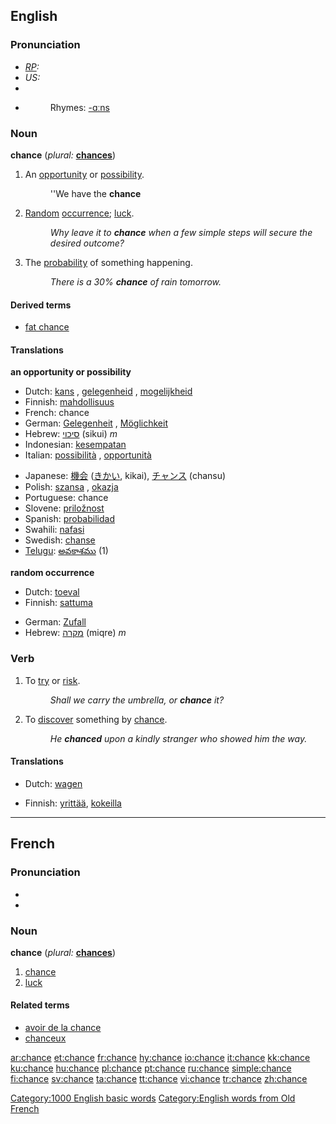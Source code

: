 {{see|Chance}}
==English==

{{rank|filled|visit|follow|639|chance|happened|broken|trouble}}

===Pronunciation===
* ''[[RP]]:'' {{IPA|/tʃɑːns/}}
* ''US:'' {{IPA|/tʃæns/}}
* {{audio|en-uk-chance.ogg|Audio (UK)}}
* {{audio|en-us-chance.ogg|Audio (US)}}
*:Rhymes: [[Rhymes:English:-ɑːns|-ɑːns]]

===Noun===
'''chance'''  (''plural:'' '''[[chances]]''')

# {{countable}} An [[opportunity]] or [[possibility]].
#:''We have the '''chance'''
# {{uncountable}} [[Random]] [[occurrence]]; [[luck]].
#:''Why leave it to '''chance''' when a few simple steps will secure the desired outcome?''
# {{countable}} The [[probability]] of something happening.
#:''There is a 30% '''chance''' of rain tomorrow.''

====Derived terms====
*[[fat chance]]

====Translations====
'''an opportunity or possibility'''
{{top}}
*Dutch: [[kans]] {{f}}, [[gelegenheid]] {{f}}, [[mogelijkheid]] {{f}}
*Finnish: [[mahdollisuus]]
*French: chance {{f}}
*German: [[Gelegenheit]] {{f}}, [[Möglichkeit]] {{f}}
*Hebrew: [[סיכוי]] (sikui) ''m''
*Indonesian: [[sempat|kesempatan]]
*Italian: [[possibilità]] {{f}}, [[opportunità]] {{f}}
{{mid}}
*Japanese: [[機会]] ([[きかい]], kikai), [[チャンス]] (chansu)
*Polish: [[szansa]] {{f}}, [[okazja]] {{f}}
*Portuguese: chance {{f}}
*Slovene: [[priložnost]] {{f}}
*Spanish: [[probabilidad]] {{f}}
*Swahili: [[nafasi]]
*Swedish: [[chanse]]
*[[Telugu]]: [[అవకాశము]] (1)
{{bottom}}

'''random occurrence'''
{{top}}
*Dutch: [[toeval]] {{n}}
*Finnish: [[sattuma]]
{{mid}}
*German: [[Zufall]] {{m}}
*Hebrew: [[מקרה]] (miqre) ''m''
{{bottom}}

===Verb===
{{en-verb|chanc|ing}}

# To [[try]] or [[risk]].
#:''Shall we carry the umbrella, or '''chance''' it?''
# To [[discover]] something by [[chance]].
#:''He '''chanced''' upon a kindly stranger who showed him the way.''

====Translations====
{{top}}
*Dutch: [[wagen]] {{n}}
{{mid}}
*Finnish: [[yrittää]], [[kokeilla]]
{{bottom}}

[[Category:1000 English basic words]]
[[Category:English words from Old French]]

----
==French==

===Pronunciation===
* {{IPA|/ʃɑ̃s/}}
* {{audio|Fr-Chance-fr-Paris.ogg|Audio (FR)}}

===Noun===
'''chance''' {{f}} (''plural:'' '''[[chances]]''')
# [[chance]]
# [[luck]]

====Related terms====
* [[avoir de la chance]]
* [[chanceux]]

[[ar:chance]]
[[et:chance]]
[[fr:chance]]
[[hy:chance]]
[[io:chance]]
[[it:chance]]
[[kk:chance]]
[[ku:chance]]
[[hu:chance]]
[[pl:chance]]
[[pt:chance]]
[[ru:chance]]
[[simple:chance]]
[[fi:chance]]
[[sv:chance]]
[[ta:chance]]
[[tt:chance]]
[[vi:chance]]
[[tr:chance]]
[[zh:chance]]